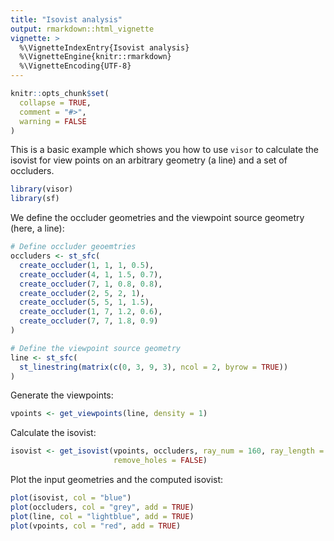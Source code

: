 ```yaml
---
title: "Isovist analysis"
output: rmarkdown::html_vignette
vignette: >
  %\VignetteIndexEntry{Isovist analysis}
  %\VignetteEngine{knitr::rmarkdown}
  %\VignetteEncoding{UTF-8}
---
```


```r
knitr::opts_chunk$set(
  collapse = TRUE,
  comment = "#>",
  warning = FALSE
)
```

This is a basic example which shows you how to use `visor` to calculate the isovist for view points on an arbitrary geometry (a line) and a set of occluders.

```r
library(visor)
library(sf)
```

We define the occluder geometries and the viewpoint source geometry (here, a line):

```r
# Define occluder geoemtries
occluders <- st_sfc(
  create_occluder(1, 1, 1, 0.5),
  create_occluder(4, 1, 1.5, 0.7),
  create_occluder(7, 1, 0.8, 0.8),
  create_occluder(2, 5, 2, 1),
  create_occluder(5, 5, 1, 1.5),
  create_occluder(1, 7, 1.2, 0.6),
  create_occluder(7, 7, 1.8, 0.9)
)

# Define the viewpoint source geometry
line <- st_sfc(
  st_linestring(matrix(c(0, 3, 9, 3), ncol = 2, byrow = TRUE))
)
```

Generate the viewpoints:

```r
vpoints <- get_viewpoints(line, density = 1)
```

Calculate the isovist:

```r
isovist <- get_isovist(vpoints, occluders, ray_num = 160, ray_length = 5,
                       remove_holes = FALSE)
```

Plot the input geometries and the computed isovist:

```r
plot(isovist, col = "blue")
plot(occluders, col = "grey", add = TRUE)
plot(line, col = "lightblue", add = TRUE)
plot(vpoints, col = "red", add = TRUE)
```
